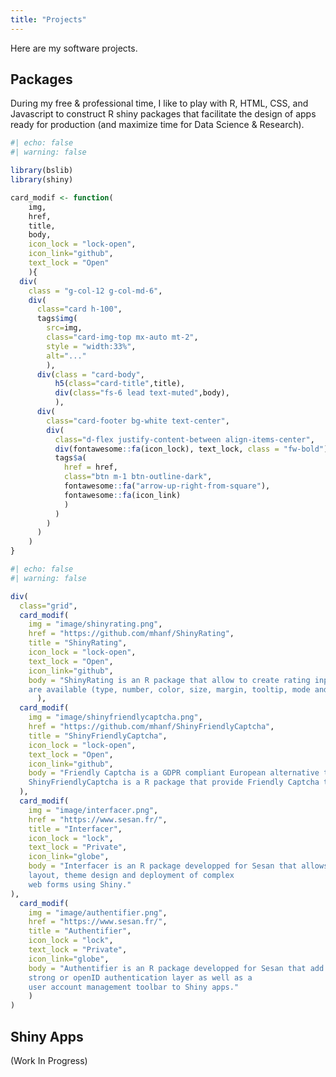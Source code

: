 ```yaml
---
title: "Projects"
---
```


Here are my software projects. 

## Packages

During my free & professional time, I like to play with R, HTML, CSS, and Javascript to construct R shiny packages that facilitate the design of apps ready for production (and maximize time for Data Science & Research).

```r
#| echo: false
#| warning: false

library(bslib)
library(shiny)

card_modif <- function(
    img,
    href,
    title,
    body,
    icon_lock = "lock-open",
    icon_link="github",
    text_lock = "Open"
    ){
  div(
    class = "g-col-12 g-col-md-6",
    div(
      class="card h-100",
      tags$img(
        src=img,
        class="card-img-top mx-auto mt-2",
        style = "width:33%",
        alt="..."
        ),
      div(class = "card-body",
          h5(class="card-title",title),
          div(class="fs-6 lead text-muted",body),
          ),
      div(
        class="card-footer bg-white text-center",
        div(
          class="d-flex justify-content-between align-items-center",
          div(fontawesome::fa(icon_lock), text_lock, class = "fw-bold"),
          tags$a(
            href = href,
            class="btn m-1 btn-outline-dark",
            fontawesome::fa("arrow-up-right-from-square"),
            fontawesome::fa(icon_link)
            )
          )
        )
      )
    )
}
```


```r
#| echo: false
#| warning: false

div(
  class="grid",
  card_modif(
    img = "image/shinyrating.png",
    href = "https://github.com/mhanf/ShinyRating",
    title = "ShinyRating",
    icon_lock = "lock-open",
    text_lock = "Open",
    icon_link="github",
    body = "ShinyRating is an R package that allow to create rating inputs in Shiny. Several options
    are available (type, number, color, size, margin, tooltip, mode and animation of icons)."
      ),
  card_modif(
    img = "image/shinyfriendlycaptcha.png",
    href = "https://github.com/mhanf/ShinyFriendlyCaptcha",
    title = "ShinyFriendlyCaptcha",
    icon_lock = "lock-open",
    text_lock = "Open",
    icon_link="github",
    body = "Friendly Captcha is a GDPR compliant European alternative to Google Recaptcha.
    ShinyFriendlyCaptcha is a R package that provide Friendly Captcha to Shiny apps."
  ),
  card_modif(
    img = "image/interfacer.png",
    href = "https://www.sesan.fr/",
    title = "Interfacer",
    icon_lock = "lock",
    text_lock = "Private",
    icon_link="globe",
    body = "Interfacer is an R package developped for Sesan that allows to simplify the development,
    layout, theme design and deployment of complex
    web forms using Shiny."
),
  card_modif(
    img = "image/authentifier.png",
    href = "https://www.sesan.fr/",
    title = "Authentifier",
    icon_lock = "lock",
    text_lock = "Private",
    icon_link="globe",
    body = "Authentifier is an R package developped for Sesan that add a simple, 
    strong or openID authentication layer as well as a 
    user account management toolbar to Shiny apps."
    )
)
```

## Shiny Apps

(Work In Progress)
